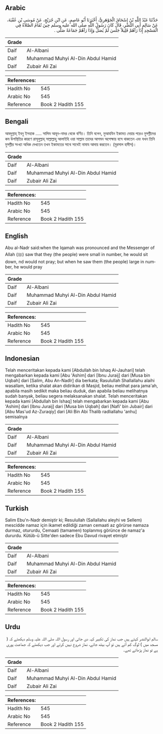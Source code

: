 ## Arabic


<div dir="rtl" lang="ar" style={{fontSize:'larger',backgroundColor:'#f8f9fa',padding:20}}>
حَدَّثَنَا عَبْدُ اللَّهِ بْنُ إِسْحَاقَ الْجَوْهَرِيُّ، أَخْبَرَنَا أَبُو عَاصِمٍ، عَنِ ابْنِ جُرَيْجٍ، عَنْ مُوسَى بْنِ عُقْبَةَ، عَنْ سَالِمٍ أَبِي النَّضْرِ، قَالَ كَانَ رَسُولُ اللَّهِ صلى الله عليه وسلم حِينَ تُقَامُ الصَّلاَةُ فِي الْمَسْجِدِ إِذَا رَآهُمْ قَلِيلاً جَلَسَ لَمْ يُصَلِّ وَإِذَا رَآهُمْ جَمَاعَةً صَلَّى ‏.‏
</div>
<div style={{backgroundColor:'#f8f9fa',padding:20, marginBottom: 10}}><table> <thead> <tr> <th>Grade</th> <th></th> </tr> </thead> <tbody> <tr><td>Daif</td><td>Al-Albani</td></tr><tr><td>Daif</td><td>Muhammad Muhyi Al-Din Abdul Hamid</td></tr><tr><td>Daif</td><td>Zubair Ali Zai</td></tr></tbody></table><table> <thead> <tr> <th>References:</th> <th></th> </tr> </thead> <tbody><tr><td>Hadith No</td><td>545</td></tr><tr><td>Arabic No</td><td>545</td></tr><tr><td>Reference</td><td>Book 2 Hadith 155</td></tr></tbody></table></div>

## Bengali


<div dir="ltr" lang="bn" style={{fontSize:'larger',backgroundColor:'#f8f9fa',padding:20}}>
আবদুল্লাহ্ ইবনু ইসহাক ..... সালিম আবূন-নাদর থেকে বর্ণিত। তিনি বলেন, মুআযযিন ইকামত দেয়ার পরেও মুসল্লীদের কম উপস্থিতির কারণে রাসূলুল্লাহ্ সাল্লাল্লাহু আলাইহি ওয়া সাল্লাম তাদের আগমন অপেক্ষায় বসে থাকতেন এবং যখন তিনি মুসল্লীর সংখ্যা অধিক দেখতেন তখন ইকামতের সাথে সাথেই নামায আদায় করতেন। (মুরসাল হাদীস)।
</div>
<div style={{backgroundColor:'#f8f9fa',padding:20, marginBottom: 10}}><table> <thead> <tr> <th>Grade</th> <th></th> </tr> </thead> <tbody> <tr><td>Daif</td><td>Al-Albani</td></tr><tr><td>Daif</td><td>Muhammad Muhyi Al-Din Abdul Hamid</td></tr><tr><td>Daif</td><td>Zubair Ali Zai</td></tr></tbody></table><table> <thead> <tr> <th>References:</th> <th></th> </tr> </thead> <tbody><tr><td>Hadith No</td><td>545</td></tr><tr><td>Arabic No</td><td>545</td></tr><tr><td>Reference</td><td>Book 2 Hadith 155</td></tr></tbody></table></div>

## English


<div dir="ltr" lang="en" style={{fontSize:'larger',backgroundColor:'#f8f9fa',padding:20}}>
Abu al-Nadr said:when the Iqamah was pronounced and the Messenger of Allah (ﷺ) saw that they (the people) were small in number, he would sit down, nd would not pray; but when he saw them (the people) large in number, he would pray
</div>
<div style={{backgroundColor:'#f8f9fa',padding:20, marginBottom: 10}}><table> <thead> <tr> <th>Grade</th> <th></th> </tr> </thead> <tbody> <tr><td>Daif</td><td>Al-Albani</td></tr><tr><td>Daif</td><td>Muhammad Muhyi Al-Din Abdul Hamid</td></tr><tr><td>Daif</td><td>Zubair Ali Zai</td></tr></tbody></table><table> <thead> <tr> <th>References:</th> <th></th> </tr> </thead> <tbody><tr><td>Hadith No</td><td>545</td></tr><tr><td>Arabic No</td><td>545</td></tr><tr><td>Reference</td><td>Book 2 Hadith 155</td></tr></tbody></table></div>

## Indonesian


<div dir="ltr" lang="id" style={{fontSize:'larger',backgroundColor:'#f8f9fa',padding:20}}>
Telah menceritakan kepada kami [Abdullah bin Ishaq Al-Jauhari] telah mengabarkan kepada kami [Abu 'Ashim] dari [Ibnu Juraij] dari [Musa bin Uqbah] dari [Salim, Abu An-Nadlr] dia berkata; Rasulullah Shallallahu alaihi wasallam, ketika shalat akan didirikan di Masjid, beliau melihat para jama'ah, apabila masih sedikit maka beliau duduk, dan apabila beliau melihatnya sudah banyak, beliau segera melaksanakan shalat. Telah menceritakan kepada kami [Abdullah bin Ishaq] telah mengabarkan kepada kami [Abu 'Ashim] dari [Ibnu Juraij] dari [Musa bin Uqbah] dari [Nafi' bin Jubair] dari [Abu Mas'ud Az-Zuraqiy] dari [Ali Bin Abi Thalib radliallahu 'anhu] semisalnya
</div>
<div style={{backgroundColor:'#f8f9fa',padding:20, marginBottom: 10}}><table> <thead> <tr> <th>Grade</th> <th></th> </tr> </thead> <tbody> <tr><td>Daif</td><td>Al-Albani</td></tr><tr><td>Daif</td><td>Muhammad Muhyi Al-Din Abdul Hamid</td></tr><tr><td>Daif</td><td>Zubair Ali Zai</td></tr></tbody></table><table> <thead> <tr> <th>References:</th> <th></th> </tr> </thead> <tbody><tr><td>Hadith No</td><td>545</td></tr><tr><td>Arabic No</td><td>545</td></tr><tr><td>Reference</td><td>Book 2 Hadith 155</td></tr></tbody></table></div>

## Turkish


<div dir="ltr" lang="tr" style={{fontSize:'larger',backgroundColor:'#f8f9fa',padding:20}}>
Salim Ebu'n-Nadr demiştir ki; Resulullah (Sallallahu aleyhi ve Sellem) mescidde namaz için ikamet edildiği zaman cemaati az görürse namaza durmaz, otururdu, Cemaati (tamamen) toplanmış görünce de namaz'a dururdu. Kütüb-ü Sitte'den sadece Ebu Davud rivayet etmiştir
</div>
<div style={{backgroundColor:'#f8f9fa',padding:20, marginBottom: 10}}><table> <thead> <tr> <th>Grade</th> <th></th> </tr> </thead> <tbody> <tr><td>Daif</td><td>Al-Albani</td></tr><tr><td>Daif</td><td>Muhammad Muhyi Al-Din Abdul Hamid</td></tr><tr><td>Daif</td><td>Zubair Ali Zai</td></tr></tbody></table><table> <thead> <tr> <th>References:</th> <th></th> </tr> </thead> <tbody><tr><td>Hadith No</td><td>545</td></tr><tr><td>Arabic No</td><td>545</td></tr><tr><td>Reference</td><td>Book 2 Hadith 155</td></tr></tbody></table></div>

## Urdu


<div dir="rtl" lang="ur" style={{fontSize:'larger',backgroundColor:'#f8f9fa',padding:20}}>
سالم ابوالنضر کہتے ہیں جب نماز کی تکبیر کہہ دی جاتی اور رسول اللہ صلی اللہ علیہ وسلم دیکھتے کہ ( مسجد میں ) لوگ کم آئے ہیں تو آپ بیٹھ جاتے، نماز شروع نہیں کرتے اور جب دیکھتے کہ جماعت پوری ہے تو نماز پڑھاتے تھے۔
</div>
<div style={{backgroundColor:'#f8f9fa',padding:20, marginBottom: 10}}><table> <thead> <tr> <th>Grade</th> <th></th> </tr> </thead> <tbody> <tr><td>Daif</td><td>Al-Albani</td></tr><tr><td>Daif</td><td>Muhammad Muhyi Al-Din Abdul Hamid</td></tr><tr><td>Daif</td><td>Zubair Ali Zai</td></tr></tbody></table><table> <thead> <tr> <th>References:</th> <th></th> </tr> </thead> <tbody><tr><td>Hadith No</td><td>545</td></tr><tr><td>Arabic No</td><td>545</td></tr><tr><td>Reference</td><td>Book 2 Hadith 155</td></tr></tbody></table></div>